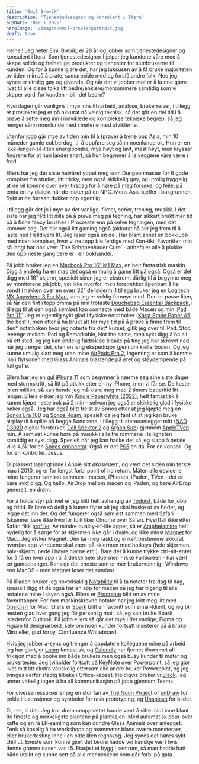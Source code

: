 ```yaml
---
title: 'Emil Brevik'
description: 'Tjenestedesigner og konsulent i Itera'
pubDate: 'Dec 1 2025'
heroImage: '/images/emil-brevik/portrait.jpg'
draft: true
---
```









<Question1/>

Heihei! Jeg heter Emil Brevik, er 28 år og jobber som tjenestedesigner og konsulent i Itera. Som tjenestedesigner hjelper jeg kundene våre med å skape solide og helhetlige produkter og tjenester for sluttbrukerne til kunden. Og for å kunne gjøre det, har jeg luksusen av å få bruke majoriteten av tiden min på å prate, samarbeide med og forstå andre folk. Noe jeg synes er utrolig gøy og givende. Og når det vi jobber mot er å kunne gjøre livet til alle disse folka litt bedre/enklere/morsommere samtidig som vi skaper verdi for kunden - blir det bedre?

Hverdagen går vanligvis i mye innsiktsarbeid, analyse, brukerreiser, i tillegg er prosjektet jeg er på akkurat nå veldig teknisk, så det går en del tid i å prøve å sette meg inn i innviklede og komplekse tekniske begrep, så jeg henger sånn noenlunde med i møtene med utviklerne.

Utenfor jobb går mye av tiden min til å (prøve) å trene opp Asia, min 10 måneder gamle cobberdog, til å oppføre seg sånn noenlunde ok. Hun er en ikke-lenger-så-liten energibombe, mye høyt og lavt, mest høyt, men krysser fingrene for at hun lander snart, så hun begynner å la veggene våre være i fred.

Ellers har jeg det siste halvåret yppet meg som Dungeonmaster for 6 gode kompiser fra studiet, litt tricky, men også skikkelig gøy, og utrolig hyggelig at de vil komme over hver tirsdag for å høre på meg forsøke, og feile, på enda en ny dialekt når de møter på en NPC. Mens Asia bjeffer i bakgrunnen. Sykt at de fortsatt dukker opp egentlig.

I tillegg går det jo i mye av det vanlige, filmer, serier, trening, musikk. I det siste har jeg fått litt dilla på å prøve meg på tegning, har sikkert brukt mer tid på å finne fancy brushes i Procreate enn på selve tegningen, men det kommer seg. Det blir også litt gaming også (akkurat nå ser jeg frem til å laste ned Helldivers II). Jeg leser også en del. Har blant annet en bokklubb med noen kompiser, hvor vi nettopp ble ferdige med Kon-tiki. Favoritten min så langt har nok vært ‘The Schopenhauer Cure’ - anbefaler alle å plukke den opp neste gang dere er i en bokhandel.


<Question2/>

På jobb bruker jeg en [Macbook Pro 16” M1 Max](https://www.power.no/data-og-tilbehoer/pc-og-mac/baerbar-pc/apple-macbook-pro-2021-mk1a3ha-16-1-tb-stellargraa/p-1214929/store/1173/?gad_source=1&gclid=CjwKCAiAibeuBhAAEiwAiXBoJHInipj0POXUTTWr0YyGOtn0VZRuC7_AEEwbdFoh8dsQjjBYFNcAIRoCH7sQAvD_BwE&gclsrc=aw.ds), en helt fantastisk maskin. Digg å endelig ha en mac det også er mulig å game litt på også. Også er det digg med 16” skjerm, spesielt siden jeg er ekstremt dårlig til å begynne meg av monitorene på jobb, vet ikke hvorfor, men foretrekker åpenbart å ha vondt i nakken over en svær 32” dellskjerm. I tillegg bruker jeg en [Logitech MX Anywhere 3 For Mac](https://www.logitech.com/en-us/products/mice/mx-anywhere-3-mac.910-005899.html), som jeg er veldig fornøyd med. Den er passe liten, så får den fint i topplomma på min trofaste [Douchebag Essential Backpack](https://dbjourney.com/products/essential-backpack-17l-gneiss), i tillegg til at den også sømløst kan connecte med både Macen og min [iPad Pro 11”](https://www.apple.com/no/shop/buy-ipad/ipad-pro/11-tommers-skjerm-256gb-stellargrå-wifi). Jeg er egentlig sykt glad i fysiske notatbøker ([Karst Stone Paper A5](https://karstgoods.com/en-at/products/stone-paper-hardcover-notebook?Colour=Pinot&Page+Layout=Lined), the best!), men etter å ha brukt alt for mye tid på å prøve å finne frem til den* notatboken hvor jeg noterte fra det* kurset, gikk jeg over til iPad. Stod leeenge mellom iPad og Remarkable, Not the same, men sykt digg å ha alt på ett sted, og jeg kan endelig faktisk se tilbake på ting jeg har skrevet ned når jeg trenger det, uten en lang ekspedisjon gjennom kjellerboden. Og jeg kunne umulig klart meg uten mine [AirPods Pro 2](https://www.apple.com/no/airpods-pro/), ingenting er som å komme inn i flytsonen med Glass Animals blastende på øret og støydempende på full guffe.

Ellers har jeg en [gul iPhone 11](https://www.elkjop.no/product/mobil-nettbrett-og-smartklokker/mobiltelefon/iphone-11-128-gb-gul/52762) som begynner å nærme seg sine siste dager med stormskritt, så litt på utkikk etter en ny iPhone, men vi får se. De koster jo en million, så kan hende jeg må klare meg med 2 timers batteritid litt lenger. Ellers elsker jeg min [Kindle Paperwhite (2022)](https://www.power.no/data-og-tilbehoer/nettbrett-og-tilbehoer/lesebrett/amazon-kindle-paperwhite-5-11th-gen-8-gb-svart-68-lesebrett/p-1450841/), helt fantastisk å kunne kjøpe neste bok på 2 min - selvom jeg også er skikkelig glad i fysiske bøker også. Jeg har også blitt frelst av Sonos etter at jeg kjøpte meg en [Sonos Era 100](https://www.sonos.com/en/shop/era-100) og [Sonos Roam](https://www.sonos.com/en/shop/roam), spesielt da jeg fant ut at jeg kan bruke airplay til å spille på begge Sonosene, i tillegg til stereoanlegget mitt ([NAD D3020](https://www.hifiklubben.no/nad-d3020-v2-forsterker-med-bluetooth/nadd3020v2bk/?gad_source=1&gclid=CjwKCAiAibeuBhAAEiwAiXBoJCrFcCTjXinP3YauI14m1-jrDjCy5tXA1p_ySvSN2OOt2cH9cN0GuRoCjmMQAvD_BwE) digital forsterker, [Dalí Spektor 2](https://www.hifiklubben.no/dali-spektor-2-kompakt-hoeyttaler/dalispektor2wh/?gad_source=1&gclid=CjwKCAiAibeuBhAAEiwAiXBoJG6BigO4C8Wc2xJ3OEfsjKVlGhLpa9yS8M4fIriFS9D-I6-P-TRbehoCrvQQAvD_BwE)  og [Argon Sub](https://www.hifiklubben.no/argon-audio-malmo-sub-8-subwoofer/argmalmosub8bk/?q=argon%20sub)) gjennom [AppleTVen](https://www.apple.com/apple-tv-4k/) min. Å sømløst kunne høre på musikk i alle tre rommene i leiligheten samtidig er sykt digg. Spesielt når jeg kan hacke det så jeg slapp å betale ville 4,5k for en [Sonos connector](https://www.hifiklubben.no/sonos-port-musikkstreamer/sonportbk/?gad_source=1&gclid=CjwKCAiArLyuBhA7EiwA-qo80EfFjpk1cLw7g0mt58tCPHgHUKHacuz7dT48NAG5LRpKtY0ftJUnZRoCeS8QAvD_BwE). Også er det [PS5](https://www.elkjop.no/gaming/spillkonsoller-og-tilbehor/playstation/playstation-spillkonsoll/playstation-5-ps5?gad_source=1&gclid=CjwKCAiAibeuBhAAEiwAiXBoJLgDHwRGvRd6hYDgO0toWdyPGCU9pRU5TypNQ2kpjAgO_rlZ8dFLOhoCt5wQAvD_BwE) en da. For en konsoll. Og for en kontroller. Jesus.

<Question3/>

Er plassert laaangt inne i Apple sitt økosystem, og vært det siden min første mac i 2010, og er for lengst forbi point of no return. Måten alle devicene mine fungerer sømløst sammen -  macen, iPhonen, iPaden, TVen - det er bare sykt digg. Og hallo, AirDrop mellom macen og iPaden, og bare AirDrop generelt, en drøm.

For å holde styr på livet er jeg blitt helt avhengig av [Todoist](todoist.com), både for jobb og fritid. Er bare så deilig å kunne flytte alt jeg skal huske ut av hodet, og legge det inn der. Og det fungerer også sømløst sammen med Safari (skjønner bare ikke hvorfor folk liker Chrome over Safari. Hvertfall ikke etter Safari fikk [profiler](https://support.apple.com/en-us/105100). Av mindre quality-of-life apper, så er [Amphetamine](https://apps.apple.com/us/app/amphetamine/id937984704?mt=12) helt nydelig for å sørge for at skjermen ikke går i dvale, og ikke minst [Magnet](https://magnet.crowdcafe.com) for Mac.. Jeg elsker Magnet. Den lar meg raskt og enkelt bestemme akkurat hvordan app-vinduene skal være på skjermen med hotkeys (hele skjermen, halv-skjerm, nede i høyre hjørne etc.). Bare det å kunne trykke ctrl-alt-enter for å få en hver app i til å dekke hele skjermen - ikke FullScreen - har vært en gamechanger. Kanskje det eneste som er mer brukervennlig i Windows enn MacOS - men Magnet løser det sømløst.

På iPaden bruker jeg hovedsaklig [Notability](https://notability.com) til å ta notater fra dag til dag, spesielt digg at de også har en app for macen så jeg har tilgang til alle notatene mine i skyen også. Ellers er [Procreate](https://procreate.com) blitt en av mine favorittapper. For mer maskinskrevne notater har jeg lekt meg litt med [Obsidian](https://obsidian.md) for Mac. Ellers er [Spark](https://sparkmailapp.com) blitt en favoritt som email-klient, og jeg blir nesten glad hver gang jeg får personlig mail, så jeg kan bruke Spark istedenfor Outlook. På jobb ellers så går det mye i det vanlige, Figma og Figjam til designarbeid, selv om noen kunder fortsatt insisterer på å bruke Miro eller, gud forby, Confluence Whiteboard.

Hvis jeg jobber a-sync og trenger å oppdatere kollegaene mine på arbeid jeg har gjort, er [Loom](https://www.loom.com) fantastisk, og [Calendly](https://calendly.com) har fjernet tilnærmet all friksjon med å booke inn både brukere men også busy kunder til møter og brukertester. Jeg tviholder fortsatt på [KeyNote](https://www.apple.com/keynote/) over Powerpoint, så jeg gjør livet mitt litt ekstra vanskelig ettersom alle andre bruker Powerpoint, og jeg tvinges derfor stadig  tilbake i Office-kaoset. Heldigvis bruker vi [Slack](https://slack.com/intl/en-gb/), jeg unner virkelig ingen å ha all kommunikasjon på jobb gjennom Teams.

For diverse ressurser er jeg en stor fan av[ The Noun Project](https://thenounproject.com/) of [unDraw](https://undraw.co/) for enkle illustrasjoner og symboler for rask prototyping, og [Unsplash](https://unsplash.com/) for bilder.

<Question4/>

Oi, nei, si det. Jeg tror drømmeoppsettet hadde vært å sitte midt inne blant de fineste og merkeligste plantene på plantasjen. Med automatisk pour-over kaffe og en rå LP-samling som kan dundre Glass Animals over anlegget. Tenk så koselig å ha workshops og teammøter bland svære monsteraer, eller brukertesting inne i en bitte liten regnskog. Jeg synes det høres sykt chill ut. Eneste som kunne gjort det bedre hadde vel kanskje vært hvis denne grønne oasen var i 5. Etasje i et bygg i sentrum, så man hadde hatt både utsikt _og_ kunne sett på alle menneskene som går forbi på gata.